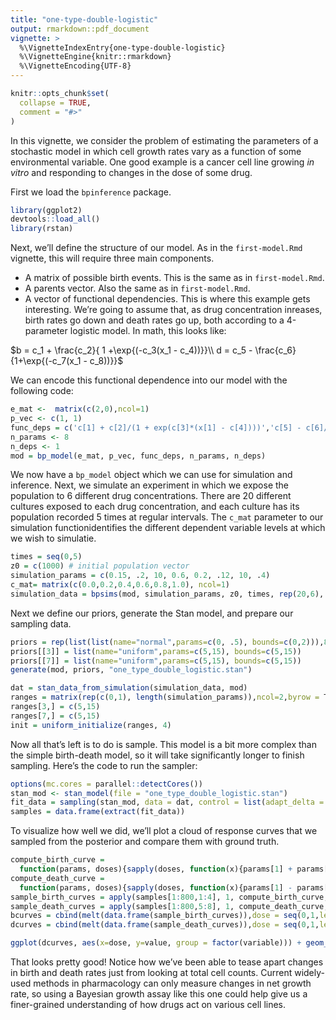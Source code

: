 ```yaml
---
title: "one-type-double-logistic"
output: rmarkdown::pdf_document
vignette: >
  %\VignetteIndexEntry{one-type-double-logistic}
  %\VignetteEngine{knitr::rmarkdown}
  %\VignetteEncoding{UTF-8}
---
```


```r
knitr::opts_chunk$set(
  collapse = TRUE,
  comment = "#>"
)
```

In this vignette, we consider the problem of estimating the parameters of a stochastic model in which cell growth rates vary as a function of some environmental variable. One good example is a cancer cell line growing *in vitro* and responding to changes in the dose of some drug.

First we load the `bpinference` package.

```r
library(ggplot2)
devtools::load_all()
library(rstan)
```

Next, we'll define the structure of our model. As in the `first-model.Rmd` vignette, this will require three main components.

* A matrix of possible birth events. This is the same as in `first-model.Rmd`.
* A parents vector. Also the same as in `first-model.Rmd`.
* A vector of functional dependencies. This is where this example gets interesting. We're going to assume that, as drug concentration inreases, birth rates go down and death rates go up, both according to a 4-parameter logistic model. In math, this looks like:

$b = c_1 + \frac{c_2}{ 1 +\exp{(-c_3(x_1 - c_4))}}\\ d = c_5 - \frac{c_6}{1+\exp{(-c_7(x_1 - c_8))}}$

We can encode this functional dependence into our model with the following code:

```r
e_mat <-  matrix(c(2,0),ncol=1)
p_vec <- c(1, 1)
func_deps = c('c[1] + c[2]/(1 + exp(c[3]*(x[1] - c[4])))','c[5] - c[6]/(1 + exp(c[7]*(x[1] - c[8])))') #double logistic functions
n_params <- 8
n_deps <- 1
mod = bp_model(e_mat, p_vec, func_deps, n_params, n_deps)
```

We now have a `bp_model` object which we can use for simulation and inference. Next, we simulate an experiment in which we expose the population to 6 different drug concentrations. There are 20 different cultures exposed to each drug concentration, and each culture has its population recorded 5 times at regular intervals. The `c_mat` parameter to our simulation functionidentifies the different dependent variable levels at which we wish to simulatie. 

```r
times = seq(0,5)
z0 = c(1000) # initial population vector
simulation_params = c(0.15, .2, 10, 0.6, 0.2, .12, 10, .4)
c_mat= matrix(c(0.0,0.2,0.4,0.6,0.8,1.0), ncol=1)
simulation_data = bpsims(mod, simulation_params, z0, times, rep(20,6), c_mat)
```

Next we define our priors, generate the Stan model, and prepare our sampling data.

```r
priors = rep(list(list(name="normal",params=c(0, .5), bounds=c(0,2))),8)
priors[[3]] = list(name="uniform",params=c(5,15), bounds=c(5,15))
priors[[7]] = list(name="uniform",params=c(5,15), bounds=c(5,15))
generate(mod, priors, "one_type_double_logistic.stan")

dat = stan_data_from_simulation(simulation_data, mod)
ranges = matrix(rep(c(0,1), length(simulation_params)),ncol=2,byrow = T)
ranges[3,] = c(5,15)
ranges[7,] = c(5,15)
init = uniform_initialize(ranges, 4)
```

Now all that's left is to do is sample. This model is a bit more complex than the simple birth-death model, so it will take significantly longer to finish sampling. Here's the code to run the sampler:

```r
options(mc.cores = parallel::detectCores())
stan_mod <- stan_model(file = "one_type_double_logistic.stan")
fit_data = sampling(stan_mod, data = dat, control = list(adapt_delta = 0.95), chains = 4, refresh = 1, init =init)
samples = data.frame(extract(fit_data))
```

To visualize how well we did, we'll plot a cloud of response curves that we sampled from the posterior and compare them with ground truth. 
```r
compute_birth_curve = 
  function(params, doses){sapply(doses, function(x){params[1] + params[2]/(1 + exp(params[3]*(x - params[4])))})}
compute_death_curve = 
  function(params, doses){sapply(doses, function(x){params[1] - params[2]/(1 + exp(params[3]*(x - params[4])))})}
sample_birth_curves = apply(samples[1:800,1:4], 1, compute_birth_curve, seq(0,1,length.out = 1000)) 
sample_death_curves = apply(samples[1:800,5:8], 1, compute_death_curve, seq(0,1,length.out = 1000)) 
bcurves = cbind(melt(data.frame(sample_birth_curves)),dose = seq(0,1,length.out = 1000))
dcurves = cbind(melt(data.frame(sample_death_curves)),dose = seq(0,1,length.out = 1000))

ggplot(dcurves, aes(x=dose, y=value, group = factor(variable))) + geom_line(aes(color="estimated death rate"),alpha=.03) + geom_line(data = bcurves,aes(color = "estimated birth rate"), alpha = .03) + ylab("parameter value") + geom_line(data = data.frame(cbind(dose = seq(0,1,length.out = 1000), value = compute_birth_curve(simulation_params[1:4],seq(0,1,length.out = 1000)),variable=1))) + geom_line(data = data.frame(cbind(dose = seq(0,1,length.out = 1000), value = compute_death_curve(simulation_params[5:8],seq(0,1,length.out = 1000)),variable=1))) + guides(colour = guide_legend(override.aes = list(alpha = 1)))
```


That looks pretty good! Notice how we've been able to tease apart changes in birth and death rates just from looking at total cell counts. Current widely-used methods in pharmacology can only measure changes in net growth rate, so using a Bayesian growth assay like this one could help give us a finer-grained understanding of how drugs act on various cell lines.

